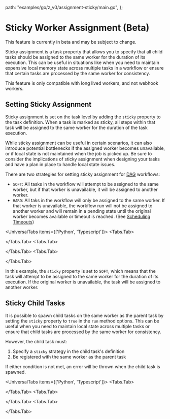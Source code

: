 
  path: "examples/go/z_v0/assignment-sticky/main.go",
};


# Sticky Worker Assignment (Beta)

<Callout type="info">
  This feature is currently in beta and may be subject to change.
</Callout>

Sticky assignment is a task property that allows you to specify that all child tasks should be assigned to the same worker for the duration of its execution. This can be useful in situations like when you need to maintain expensive local memory state across multiple tasks in a workflow or ensure that certain tasks are processed by the same worker for consistency.

<Callout type="warning">
  This feature is only compatible with long lived workers, and not webhook
  workers.
</Callout>

## Setting Sticky Assignment

Sticky assignment is set on the task level by adding the `sticky` property to the task definition. When a task is marked as sticky, all steps within that task will be assigned to the same worker for the duration of the task execution.

<Callout type="warning">
  While sticky assignment can be useful in certain scenarios, it can also
  introduce potential bottlenecks if the assigned worker becomes unavailable, or
  if local state is not maintained when the job is picked up. Be sure to
  consider the implications of sticky assignment when designing your tasks and
  have a plan in place to handle local state issues.
</Callout>

There are two strategies for setting sticky assignment for [DAG](./dags.mdx) workflows:

- `SOFT`: All tasks in the workflow will attempt to be assigned to the same worker, but if that worker is unavailable, it will be assigned to another worker.
- `HARD`: All taks in the workflow will only be assigned to the same worker. If that worker is unavailable, the workflow run will not be assigned to another worker and will remain in a pending state until the original worker becomes available or timeout is reached. (See [Scheduling Timeouts](./timeouts.mdx#task-level-timeouts))

<UniversalTabs items={['Python', 'Typescript']}>
  <Tabs.Tab>

<Snippet src={snips.python.sticky_workers.worker} block="stickyworker" />

  </Tabs.Tab>
  <Tabs.Tab>

<Snippet src={snips.typescript.sticky.workflow} block="sticky_task" />

  </Tabs.Tab>
  <Tabs.Tab>

<GithubSnippet src={StickyWorkerGo} target="StickyWorker" />

  </Tabs.Tab>
</UniversalTabs>

In this example, the `sticky` property is set to `SOFT`, which means that the task will attempt to be assigned to the same worker for the duration of its execution. If the original worker is unavailable, the task will be assigned to another worker.

## Sticky Child Tasks

It is possible to spawn child tasks on the same worker as the parent task by setting the `sticky` property to `true` in the `run` method options. This can be useful when you need to maintain local state across multiple tasks or ensure that child tasks are processed by the same worker for consistency.

However, the child task must:

1. Specify a `sticky` strategy in the child task's definition
2. Be registered with the same worker as the parent task

If either condition is not met, an error will be thrown when the child task is spawned.

<UniversalTabs items={['Python', 'Typescript']}>
  <Tabs.Tab>

<Snippet src={snips.python.sticky_workers.worker} block="stickychild" />

  </Tabs.Tab>
  <Tabs.Tab>

<Snippet src={snips.typescript.sticky.workflow} block="sticky_task" />

  </Tabs.Tab>
  <Tabs.Tab>

<GithubSnippet src={StickyWorkerGo} target="StickyChild" />

  </Tabs.Tab>
</UniversalTabs>
